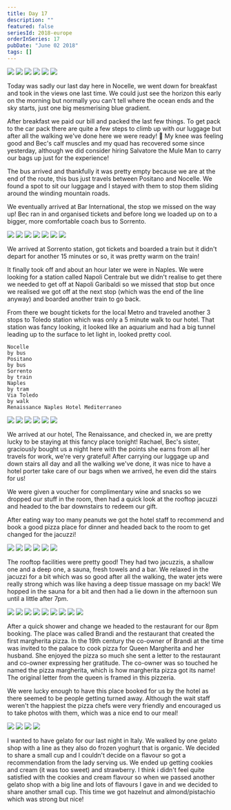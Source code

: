 ```yaml
---
title: Day 17
description: ""
featured: false
seriesId: 2018-europe
orderInSeries: 17
pubDate: "June 02 2018"
tags: []
---
```



<Grid columns={3}>
  <Img
    src="http://localhost:53409/Europe/day-17_files/9f864ae2-34ba-4823-b43f-a4d4167538ac-0b8596b62f34df792dae459a41781d14dae9c880.jpg"
    colSpan={2}
    rowSpan={2}
  />
  <Img src="http://localhost:53409/Europe/day-17_files/eb9d19bd-7222-4646-aaea-41fa7640aa0c-d33546b7da14c6279e0bd43c14d9e6fb4e94853c.jpg" />
  <Img src="http://localhost:53409/Europe/day-17_files/e40e738b-df30-40e6-8fac-4a5f802c14ea-8cf172461101ec0460b64e95c13fec46160b6e29.jpg" />
  <Img src="http://localhost:53409/Europe/day-17_files/4c0abe29-7f84-4c18-8abf-d8f520395fea-7d314ad6313d8e56e2cbbe3f618d0079b2f52af5.jpg" />
  <Img src="http://localhost:53409/Europe/day-17_files/232a366d-cacb-46b2-ac49-bab048f83b1e-ebf7b7b836895966e8a692624e0146b1117f8dbd.jpg" />
  <Img src="http://localhost:53409/Europe/day-17_files/4f89bf4b-d2f5-45aa-be12-3f1922e00a6f-aaaef9721924a173aa1316875e877a9af3fc9faa.jpg" />
</Grid>

Today was sadly our last day here in Nocelle, we went down for breakfast and took in the views one last time. We could just see the horizon this early on the morning but normally you can't tell where the ocean ends and the sky starts, just one big mesmerising blue gradient.

After breakfast we paid our bill and packed the last few things. To get pack to the car pack there are quite a few steps to climb up with our luggage but after all the walking we've done here we were ready! 💪 My knee was feeling good and Bec's calf muscles and my quad has recovered some since yesterday, although we did consider hiring Salvatore the Mule Man to carry our bags up just for the experience!

The bus arrived and thankfully it was pretty empty because we are at the end of the route, this bus just travels between Positano and Nocelle. We found a spot to sit our luggage and I stayed with them to stop them sliding around the winding mountain roads.

We eventually arrived at Bar International, the stop we missed on the way up! Bec ran in and organised tickets and before long we loaded up on to a bigger, more comfortable coach bus to Sorrento.

<Grid columns={4}>
  <Img
    src="http://localhost:53409/Europe/day-17_files/2a30aa30-0b5b-4133-a21a-976a065e598f-0f4ea2293c42d8c4f48f057866069dd23055830e.jpg"
    colSpan={2}
  />
  <Img
    src="http://localhost:53409/Europe/day-17_files/4d00ba21-406e-436f-8300-b6cc93fa931f-bde0b43a8192f4299cea6905fac27bf369109378.jpg"
    colSpan={2}
  />
  <Img src="http://localhost:53409/Europe/day-17_files/d108696e-8839-4aca-afbb-05a2e817fcd5-9b164cf7aad6fb632bb23d927fd541e156f453db.jpg" />
  <Img src="http://localhost:53409/Europe/day-17_files/a7138977-745f-4e4f-bbee-fd92aa9629f1-3f1c61198ffcb13ef890e9ba80af73ffe1399f4c.jpg" />
  <Img
    src="http://localhost:53409/Europe/day-17_files/9dfe63d1-e293-47ec-9206-bf8e5ae87a4e-3bb40b37b55342aee5cc84b2d3096a730825c3c4.jpg"
    colSpan={2}
    rowSpan={2}
  />
  <Img src="http://localhost:53409/Europe/day-17_files/5507cb3e-2a12-44f5-8915-df2a24d3f048-02f45a76c61aa4052a7dbcdf225e8069595c69a7.jpg" />
  <Img src="http://localhost:53409/Europe/day-17_files/0f537d54-7c7e-4649-97dd-53d8b2342257-0e74553143c48e208a62e923491e01a6d4a040ef.jpg" />
</Grid>

We arrived at Sorrento station, got tickets and boarded a train but it didn't depart for another 15 minutes or so, it was pretty warm on the train!

It finally took off and about an hour later we were in Naples. We were looking for a station called Napoli Centrale but we didn't realise to get there we needed to get off at Napoli Garibaldi so we missed that stop but once we realised we got off at the next stop (which was the end of the line anyway) and boarded another train to go back.

From there we bought tickets for the local Metro and traveled another 3 stops to Toledo station which was only a 5 minute walk to our hotel. That station was fancy looking, it looked like an aquarium and had a big tunnel leading up to the surface to let light in, looked pretty cool.

```
Nocelle
by bus
Positano
by bus
Sorrento
by train
Naples
by tram
Via Toledo
by walk
Renaissance Naples Hotel Mediterraneo
```

<Grid columns={3}>
  <Img
    src="http://localhost:53409/Europe/day-17_files/a03d68af-aa08-4f6c-913c-1c270094d73d-7540295f129fbe85e367492eba938b9979d26383.jpg"
    colSpan={2}
    rowSpan={2}
  />
  <Img src="http://localhost:53409/Europe/day-17_files/81ca4dc1-494f-4208-8bc0-e6598931ec82-c2d745734b010d33fb4e75ff9fb66bdc2ac08adb.jpg" />
  <Img src="http://localhost:53409/Europe/day-17_files/f3fd37d9-4ade-4060-9e04-597dce5f0df3-3380d8baff4e1a8ec678c76afe5684cc101f4db5.jpg" />
  <Img src="http://localhost:53409/Europe/day-17_files/7088a20f-a615-450d-b29e-f7529e70ff8a-70b75115867be0bf699def3694540f46c781de78.jpg" />
  <Img src="http://localhost:53409/Europe/day-17_files/1b43a4df-5d12-4957-90ca-40ebfdd2b619-3d5ef2a8eb78cd5df4fe4bdc13d824a445398508.jpg" />
  <Img src="http://localhost:53409/Europe/day-17_files/2c7e8d4e-ed1f-4531-9304-c41a1185cb98-299ff6f736b3131aa898428de479913618d4676d.jpg" />
</Grid>

We arrived at our hotel, The Renaissance, and checked in, we are pretty lucky to be staying at this fancy place tonight! Rachael, Bec's sister, graciously bought us a night here with the points she earns from all her travels for work, we're very grateful! After carrying our luggage up and down stairs all day and all the walking we've done, it was nice to have a hotel porter take care of our bags when we arrived, he even did the stairs for us!

We were given a voucher for complimentary wine and snacks so we dropped our stuff in the room, then had a quick look at the rooftop jacuzzi and headed to the bar downstairs to redeem our gift.

After eating way too many peanuts we got the hotel staff to recommend and book a good pizza place for dinner and headed back to the room to get changed for the jacuzzi!

<Grid columns={3}>
  <Img
    src="http://localhost:53409/Europe/day-17_files/f1616c05-8a1c-4b22-b6e1-1c42fc7fc7d4-62a01ca8cf87f744fdd39cfd8ae59a3d71875476.jpg"
    colSpan={2}
    rowSpan={2}
  />
  <Img src="http://localhost:53409/Europe/day-17_files/9930e80b-18f2-45e8-b95d-a1dc8c45e0eb-08fe8714e14c1d321321eb2c0e46f4d3955b5132.jpg" />
  <Img src="http://localhost:53409/Europe/day-17_files/b31bf489-ffe7-4a60-aceb-1be2a740a249-43a4f264d1149b30676131ed935eb05f24498bdb.jpg" />
  <Img src="http://localhost:53409/Europe/day-17_files/5e2a9bfb-632d-4d53-a3e5-b269d21d195c-4a24610e42cd66d9f7993c3e33029e712cfcb338.jpg" />
  <Img src="http://localhost:53409/Europe/day-17_files/c511d637-10d9-4d9a-bd9b-155b8f999dc4-39eab709fd1cd2abc7d4153a28ebeafe33a3f80e.jpg" />
  <Img src="http://localhost:53409/Europe/day-17_files/3ac56994-bc64-412a-a70d-3acdd6dbf2c6-f8256bfaefed02d54e51382fef3b3487748cce1c.jpg" />
</Grid>

The rooftop facilities were pretty good! They had two jacuzzis, a shallow one and a deep one, a sauna, fresh towels and a bar. We relaxed in the jacuzzi for a bit which was so good after all the walking, the water jets were really strong which was like having a deep tissue massage on my back! We hopped in the sauna for a bit and then had a lie down in the afternoon sun until a little after 7pm.

<Grid columns={4}>
  <Img
    src="http://localhost:53409/Europe/day-17_files/5f2ef7fc-e218-45aa-8812-80bf5c4c03d5-daf8f4acd8cf82d1f1d3fb85eb29b32ec9b6d8b7.jpg"
    colSpan={2}
    rowSpan={2}
  />
  <Img src="http://localhost:53409/Europe/day-17_files/109bb5aa-1a73-4d13-b148-daaeeba53deb-c513b6eb67355ec49148e743eea30536390dd11e.jpg" />
  <Img src="http://localhost:53409/Europe/day-17_files/97106597-0b59-4f4a-b924-e6a12260f42c-930191c20074645630c5b55ae488cb5e4d41c64e.jpg" />
  <Img src="http://localhost:53409/Europe/day-17_files/48fd544b-daac-474b-af1c-88b3205ebf62-a60d630342d0c774a268fbed3c2eb9127f47bacb.jpg" />
  <Img src="http://localhost:53409/Europe/day-17_files/5a959fc7-e2ae-492a-a7f0-bdf0207d68af-3a52e66df8f1111682654b34ae820e1104c79189.jpg" />
  <Img src="http://localhost:53409/Europe/day-17_files/6752fae0-8b27-4cd3-9532-0c4f2c757166-c4eb9c4ed99171902a58eafd913b223261631286.jpg" />
  <Img src="http://localhost:53409/Europe/day-17_files/293d8030-03df-49a0-abfa-33110a9432d7-99758b71d9bc30c9300139baa47bab3f34572a3d.jpg" />
  <Img src="http://localhost:53409/Europe/day-17_files/77e55517-034b-452f-9af9-bb3171ab2d3f-d57e681a70cf78e0649958b91eee841f5dfbb394.jpg" />
  <Img src="http://localhost:53409/Europe/day-17_files/e0a9bf02-e09a-4a14-9780-efd20953ae15-ac464823fe0342d2368d4f05006288414381e32f.jpg" />
</Grid>

After a quick shower and change we headed to the restaurant for our 8pm booking. The place was called Brandi and the restaurant that created the first margherita pizza. In the 19th century the co-owner of Brandi at the time was invited to the palace to cook pizza for Queen Margherita and her husband. She enjoyed the pizza so much she sent a letter to the restaurant and co-owner expressing her gratitude. The co-owner was so touched he named the pizza margherita, which is how margherita pizza got its name! The original letter from the queen is framed in this pizzeria.

We were lucky enough to have this place booked for us by the hotel as there seemed to be people getting turned away. Although the wait staff weren't the happiest the pizza chefs were very friendly and encouraged us to take photos with them, which was a nice end to our meal!

<Grid columns={2}>
  <Img src="http://localhost:53409/Europe/day-17_files/ad10ec4c-afe3-42ed-9ba3-bfeb14b3e77e-8988268ff5bad0fe7850e76839674edecae3a808.jpg" />
  <Img src="http://localhost:53409/Europe/day-17_files/e701fa5d-8827-439e-8653-c6a71b13c95c-543476ca582ebb78e7ce361558aeca5357e6d691.jpg" />
  <Img src="http://localhost:53409/Europe/day-17_files/38b4ed24-3358-4c4f-b7d0-8bee49788ed7-ef524d3cd433141bbfd2ce5d967033edbe2ebcd5.jpg" />
  <Img src="http://localhost:53409/Europe/day-17_files/b0580142-56ca-4eac-9d26-93c3dc8d2a5a-142ea5b3554d78efb5ba45af776175fcd3f639c3.jpg" />
</Grid>

I wanted to have gelato for our last night in Italy. We walked by one gelato shop with a line as they also do frozen yoghurt that is organic. We decided to share a small cup and I couldn't decide on a flavour so got a recommendation from the lady serving us. We ended up getting cookies and cream (it was too sweet) and strawberry. I think i didn't feel quite satisfied with the cookies and cream flavour so when we passed another gelato shop with a big line and lots of flavours I gave in and we decided to share another small cup. This time we got hazelnut and almond/pistachio which was strong but nice!
